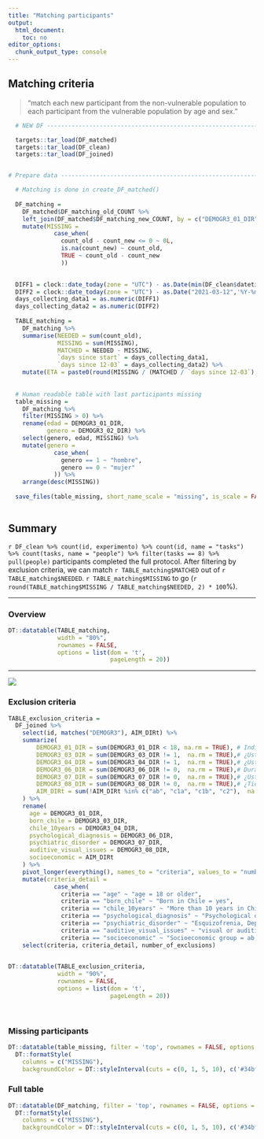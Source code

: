 ```yaml
---
title: "Matching participants"
output: 
  html_document: 
    toc: no
editor_options: 
  chunk_output_type: console
---
```



## Matching criteria

> "match each new participant from the non-vulnerable population to each participant from the vulnerable population by age and sex."


  
```r

  # NEW DF ------------------------------------------------------------------

  targets::tar_load(DF_matched)
  targets::tar_load(DF_clean)
  targets::tar_load(DF_joined)


# Prepare data -------------------------------------------------------------

  # Matching is done in create_DF_matched()  
  
  DF_matching = 
    DF_matched$DF_matching_old_COUNT %>% 
    left_join(DF_matched$DF_matching_new_COUNT, by = c("DEMOGR3_01_DIR", "DEMOGR3_02_DIR")) %>% 
    mutate(MISSING = 
             case_when(
               count_old - count_new <= 0 ~ 0L,
               is.na(count_new) ~ count_old,
               TRUE ~ count_old - count_new
               )) 

  
  DIFF1 = clock::date_today(zone = "UTC") - as.Date(min(DF_clean$datetime),'%Y-%m-%dT%H:%M:%S')
  DIFF2 = clock::date_today(zone = "UTC") - as.Date("2021-03-12",'%Y-%m-%d')
  days_collecting_data1 = as.numeric(DIFF1)
  days_collecting_data2 = as.numeric(DIFF2)
  
  TABLE_matching =
    DF_matching %>% 
    summarise(NEEDED = sum(count_old),
              MISSING = sum(MISSING),
              MATCHED = NEEDED - MISSING,
              `days since start` = days_collecting_data1,
              `days since 12-03` = days_collecting_data2) %>% 
    mutate(ETA = paste0(round(MISSING / (MATCHED / `days since 12-03`), 0), " days"))
  
  
  # Human readable table with last participants missing
  table_missing = 
    DF_matching %>% 
    filter(MISSING > 0) %>% 
    rename(edad = DEMOGR3_01_DIR,
           genero = DEMOGR3_02_DIR) %>% 
    select(genero, edad, MISSING) %>% 
    mutate(genero = 
             case_when(
               genero == 1 ~ "hombre",
               genero == 0 ~ "mujer"
             )) %>% 
    arrange(desc(MISSING))
    
  save_files(table_missing, short_name_scale = "missing", is_scale = FALSE)
  

```

## Summary {.tabset}

`r DF_clean %>% count(id, experimento) %>% count(id, name = "tasks") %>% count(tasks, name = "people") %>% filter(tasks == 8) %>% pull(people)` participants completed the full protocol. After filtering by exclusion criteria, we can match `r TABLE_matching$MATCHED` out of  `r TABLE_matching$NEEDED`. `r TABLE_matching$MISSING`  to go (`r round(TABLE_matching$MISSING / TABLE_matching$NEEDED, 2) * 100`%).  

---  

### Overview

<div align="center">

```r
DT::datatable(TABLE_matching,
              width = "80%",
              rownames = FALSE,
              options = list(dom = 't',
                             pageLength = 20))
```

---  

![](`r here::here("outputs/plots/plot_form_progress.png")`)


### Exclusion criteria

```r
TABLE_exclusion_criteria =
  DF_joined %>% 
    select(id, matches("DEMOGR3"), AIM_DIRt) %>% 
    summarize(
        DEMOGR3_01_DIR = sum(DEMOGR3_01_DIR < 18, na.rm = TRUE), # Indica tu edad 
        DEMOGR3_03_DIR = sum(DEMOGR3_03_DIR != 1,  na.rm = TRUE),# ¿Usted nació en Chile?
        DEMOGR3_04_DIR = sum(DEMOGR3_04_DIR != 1,  na.rm = TRUE),# ¿Usted vive hace más de 10 años en Chile?
        DEMOGR3_06_DIR = sum(DEMOGR3_06_DIR != 0,  na.rm = TRUE),# Durante los últimos 12 meses ¿Ha sido diagnosticado/a y/o tratado/a por algún problema Psicológico o Psiquiátrico?
        DEMOGR3_07_DIR = sum(DEMOGR3_07_DIR != 0,  na.rm = TRUE),# ¿Usted tiene actualmente alguno de los siguientes diagnósticos: Esquizofrenia, Depresión Mayor, Epilepsia grave, Traumatismo en…
        DEMOGR3_08_DIR = sum(DEMOGR3_08_DIR != 0,  na.rm = TRUE),# ¿Tiene algún problema visual o auditivo que le impida responder esta encuesta sin ayuda?
        AIM_DIRt = sum(!AIM_DIRt %in% c("ab", "c1a", "c1b", "c2"),  na.rm = TRUE) # Middle and high income
    ) %>% 
    rename(
      age = DEMOGR3_01_DIR,
      born_chile = DEMOGR3_03_DIR,
      chile_10years = DEMOGR3_04_DIR,
      psychological_diagnosis = DEMOGR3_06_DIR,
      psychiatric_disorder = DEMOGR3_07_DIR,
      auditive_visual_issues = DEMOGR3_08_DIR,
      socioeconomic = AIM_DIRt
    ) %>% 
    pivot_longer(everything(), names_to = "criteria", values_to = "number_of_exclusions") %>% 
    mutate(criteria_detail = 
             case_when(
               criteria == "age" ~ "age = 18 or older",
               criteria == "born_chile" ~ "Born in Chile = yes",
               criteria == "chile_10years" ~ "More than 10 years in Chile  = yes",
               criteria == "psychological_diagnosis" ~ "Psychological or Psychiatrical diagnosis in last 12 months = no",
               criteria == "psychiatric_disorder" ~ "Esquizofrenia, Depresión Mayor, Epilepsia grave, Traumatismo... = no",
               criteria == "auditive_visual_issues" ~ "visual or auditive issues = no",
               criteria == "socioeconomic" ~ "Socioeconomic group = ab, c1a, c1b, c2")) %>% 
    select(criteria, criteria_detail, number_of_exclusions)
    

DT::datatable(TABLE_exclusion_criteria,
              width = "90%",
              rownames = FALSE,
              options = list(dom = 't',
                             pageLength = 20))
    
  
```

  
### Missing participants  
  
```r

DT::datatable(table_missing, filter = 'top', rownames = FALSE, options = list(dom = 'ltip', pageLength = 60)) %>% 
  DT::formatStyle(
    columns = c("MISSING"),
    backgroundColor = DT::styleInterval(cuts = c(0, 1, 5, 10), c('#34bf02', '#90c75a', '#cfe868', '#FFCC00', '#CC0000')))

```
 
### Full table  
  
```r

DT::datatable(DF_matching, filter = 'top', rownames = FALSE, options = list(dom = 'ltip', pageLength = 60)) %>% 
  DT::formatStyle(
    columns = c("MISSING"),
    backgroundColor = DT::styleInterval(cuts = c(0, 1, 5, 10), c('#34bf02', '#90c75a', '#cfe868', '#FFCC00', '#CC0000')))


```

</div>

